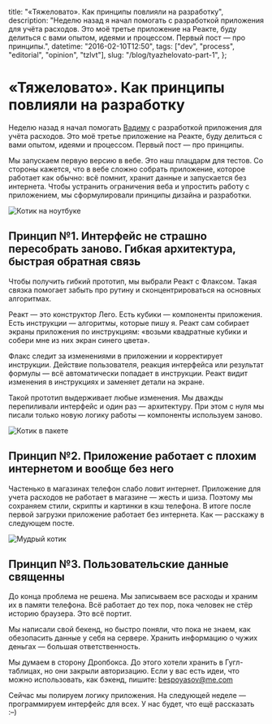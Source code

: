   title: "«Тяжеловато». Как принципы повлияли на разработку",
  description:
    "Неделю назад я начал помогать с разработкой приложения для учёта расходов. Это моё третье приложение на Реакте, буду делиться с вами опытом, идеями и процессом. Первый пост — про принципы.",
  datetime: "2016-02-10T12:50",
  tags: ["dev", "process", "editorial", "opinion", "tzlvt"],
  slug: "/blog/tyazhelovato-part-1",
};

# «Тяжеловато». Как принципы повлияли на разработку

Неделю назад я начал помогать [Вадиму](https://yumadilov.com/) с разработкой приложения для учёта расходов. Это моё третье приложение на Реакте, буду делиться с вами опытом, идеями и процессом. Первый пост — про принципы.

Мы запускаем первую версию в вебе. Это наш плацдарм для тестов. Со стороны кажется, что в вебе сложно собрать приложение, которое работает как обычно: всё помнит, хранит данные и запускается без интернета. Чтобы устранить ограничения веба и упростить работу с приложением, мы сформулировали принципы дизайна и разработки.

![Котик на ноутбуке](/img/blog/cat-taz1.png)

## Принцип №1. Интерфейс не страшно пересобрать заново. Гибкая архитектура, быстрая обратная связь

Чтобы получить гибкий прототип, мы выбрали Реакт с Флаксом. Такая связка помогает забыть про рутину и сконцентрироваться на основных алгоритмах.

Реакт — это конструктор Лего. Есть кубики — компоненты приложения. Есть инструкции — алгоритмы, которые пишу я. Реакт сам собирает экраны приложения по инструкциям: «возьми квадратные кубики и собери мне из них экран синего цвета».

Флакс следит за изменениями в приложении и корректирует инструкции. Действие пользователя, реакция интерфейса или результат формулы — всё автоматически попадает в инструкции. Реакт видит изменения в инструкциях и заменяет детали на экране.

Такой прототип выдерживает любые изменения. Мы дважды перепиливали интерфейс и один раз — архитектуру. При этом с нуля мы писали только новую логику работы — компоненты используем заново.

![Котик в пакете](/img/blog/cat-taz2.png)

## Принцип №2. Приложение работает с плохим интернетом и вообще без него

Частенько в магазинах телефон слабо ловит интернет. Приложение для учета расходов не работает в магазине — жесть и шиза. Поэтому мы сохраняем стили, скрипты и картинки в кэш телефона. В итоге после первой загрузки приложение работает без интернета. Как — расскажу в следующем посте.

![Мудрый котик](/img/blog/cat-taz3.png)

## Принцип №3. Пользовательские данные священны

До конца проблема не решена. Мы записываем все расходы и храним их в памяти телефона. Всё работает до тех пор, пока человек не стёр историю браузера. Это всё портит.

Мы написали свой бекенд, но быстро поняли, что пока не знаем, как обезопасить данные у себя на сервере. Хранить информацию о чужих деньгах — большая ответственность.

Мы думаем в сторону Дропбокса. До этого хотели хранить в Гугл-таблицах, но они закрыли авторизацию. Если у вас есть идеи, что можно использовать, как бэкенд, пишите: [bespoyasov@me.com](mailto:bespoyasov@me.com)

Сейчас мы полируем логику приложения. На следующей неделе — программируем интерфейс для всех. У нас будет, что ещё рассказать <nobr>:–)</nobr>
